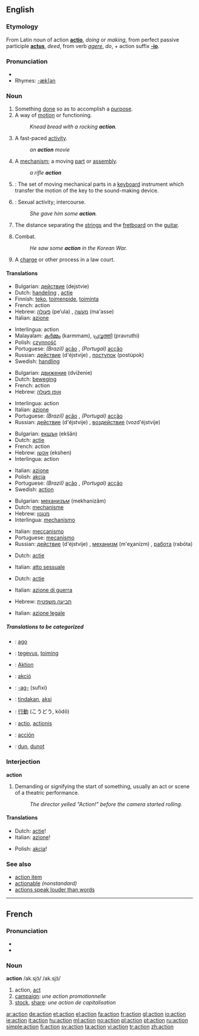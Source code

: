 ==English==
===Etymology===
From Latin noun of action '''[[actio]]''', ''doing'' or ''making'', from perfect passive participle '''[[actus]]''', ''deed'', from verb ''[[agere]]'', ''do'', + action suffix '''[[-io]]'''.

===Pronunciation===
*{{audio|en-us-action.ogg|Audio (US)}}
*Rhymes: [[Rhymes:English:-ækʃən|-ækʃən]]

===Noun===
{{en-noun}} 

# Something [[done]] so as to accomplish a [[purpose]].
# A way of [[motion]] or functioning.
#: ''Knead bread with a rocking '''action'''.''
# A fast-paced [[activity]].
#: ''an '''action''' movie''
# A [[mechanism]]; a moving [[part]] or [[assembly]].
#: ''a rifle '''action'''''
#{{music}}: The set of moving mechanical parts in a [[keyboard]] instrument which transfer the motion of the key to the sound-making device.
# {{slang}}: Sexual activity; intercourse.
#: ''She gave him some '''action'''.''
#The distance separating the [[strin]]gs and the [[fretboard]] on the [[guitar]].
# {{military}} Combat.
#:''He saw some '''action''' in the Korean War.''
# {{law}} A [[charge]] or other process in a law court.

====Translations====
{{top|Something done so as to accomplish a purpose}}
*Bulgarian: [[действие]] (dejstvie) {{n}}
*Dutch: [[handeling]] {{f}}, [[actie]] {{f}}
*Finnish: [[teko]], [[toimenpide]], [[toiminta]]
*French: action {{f}}
*Hebrew: [[פעולה]] (pe‘ula) {{f}}, [[מעשה]] (ma'asse) {{m}}
*Italian: [[azione]] {{f}}
{{mid}}
*Interlingua: action
*Malayalam: [[കര്‍മ്മം]] (karmmam), [[പ്രവൃത്തി]] (pravruthi)
*Polish: [[czynność]] {{f}}
*Portuguese: ''(Brazil)'' [[ação]] {{f}}, ''(Portugal)'' [[acção]] {{f}}
*Russian: [[действие]] (d'éjstvije) {{n}}, [[поступок]] (postúpok) {{m}}
*Swedish: [[handling]]
{{bottom}}

{{top|A way of motion or functioning}}
*Bulgarian: [[движение]] (dviženie) {{n}}
*Dutch: [[beweging]] {{f}}
*French: action {{f}}
*Hebrew: [[אופן פעולה]] {{m}}
{{mid}}
*Interlingua: action
*Italian: [[azione]] {{f}}
*Portuguese: ''(Brazil)'' [[ação]] {{f}}, ''(Portugal)'' [[acção]] {{f}}
*Russian: [[действие]] (d'éjstvije) {{n}}, [[воздействие]] (vozd'éjstvije) {{n}}
{{bottom}}

{{top|A fast-paced activity}}
*Bulgarian: [[екшън]] (ekšǎn) {{m}}
*Dutch: [[actie]] {{f}}
*French: action {{f}}
*Hebrew: [[אקשן]] (ekshen)
*Interlingua: action
{{mid}}
*Italian: [[azione]] {{f}}
*Polish: [[akcja]] {{f}}
*Portuguese: ''(Brazil)'' [[ação]] {{f}}, ''(Portugal)'' [[acção]] {{f}}
*Swedish: [[action#Swedish|action]]
{{bottom}}

{{top|A mechanism}}
*Bulgarian: [[механизъм]] (mekhanizǎm) {{m}}
*Dutch: [[mechanisme]] {{n}}
*Hebrew: [[מנגנון]] {{m}}
*Interlingua: [[mechanismo]]
{{mid}}
*Italian: [[meccanismo]] {{m}}
*Portuguese: [[mecanismo]] {{m}}
*Russian: [[действие]] (d'éjstvije) {{n}}, [[механизм]] (m'eχanízm) {{m}}, [[работа]] (rabóta) {{f}}
{{bottom}}

{{top|Slang: Intercourse}}
*Dutch: [[actie]] {{f}}
{{mid}}
*Italian: [[atto sessuale]] {{m}}
{{bottom}}

{{top|Military: Combat}}
*Dutch: [[actie]] {{f}}
{{mid}}
*Italian: [[azione di guerra]] {{f}}
{{bottom}}

{{top|Law: A charge}}
*Hebrew: [[תביעה משפטית]] {{f}}
{{mid}}
*Italian: [[azione legale]] {{f}}
{{bottom}}

=====Translations to be categorized=====
{{checktrans}}
*{{ttbc|Esperanto}}: [[ago]]
*{{ttbc|Estonian}}: [[tegevus]], [[toiming]]
*{{ttbc|German}}: [[Aktion]] {{f}}
*{{ttbc|Hungarian}}: [[akció]]
*{{ttbc|Ido}}: [[-ag-]] (sufixi)
*{{ttbc|Indonesian}}: [[tindak]]an, [[aksi]]
*{{ttbc|Japanese}}: [[行動]] (こうどう, kōdō)
*{{ttbc|Latin}}: [[actio]], [[actionis]]
*{{ttbc|Spanish}}: [[acción]] {{f}}
*{{ttbc|Volapük}}: [[dun]], [[dunot]]

===Interjection===
'''action'''
# Demanding or signifying the start of something, usually an act or scene of a theatric performance.
#: ''The director yelled "Action!" before the camera started rolling.''

====Translations====
{{top}}
*Dutch: [[actie]]!
*Italian: [[azione]]! {{f}}
{{mid}}
*Polish: [[akcja]]!
{{bottom}}

===See also===
*[[action item]]
*[[actionable]] ''(nonstandard)''
*[[actions speak louder than words]]

----

==French==

===Pronunciation===
*{{IPA|/ak.sjɔ̃/}}
*{{SAMPA|/ak.sjO~/}}

===Noun===
'''action''' /ak.sjɔ̃/ /ak.sjɔ̃/ {{f}}
# action, [[act]]
# [[campaign]]: ''une action promotionnelle''
# [[stock]], [[share]]: ''une action de capitalisation''

[[ar:action]]
[[de:action]]
[[et:action]]
[[el:action]]
[[fa:action]]
[[fr:action]]
[[gl:action]]
[[io:action]]
[[ie:action]]
[[it:action]]
[[hu:action]]
[[ml:action]]
[[no:action]]
[[pl:action]]
[[pt:action]]
[[ru:action]]
[[simple:action]]
[[fi:action]]
[[sv:action]]
[[ta:action]]
[[vi:action]]
[[tr:action]]
[[zh:action]]